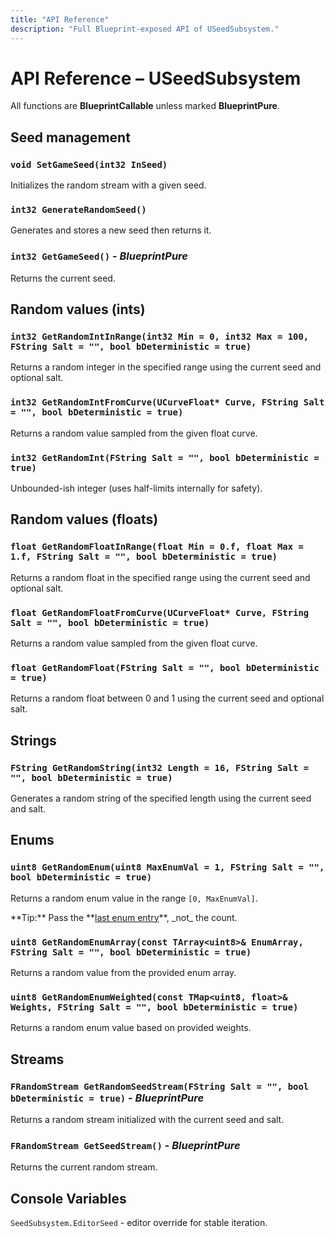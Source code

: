 ```yaml
---
title: "API Reference"
description: "Full Blueprint-exposed API of USeedSubsystem."
---
```


# API Reference – USeedSubsystem

All functions are **BlueprintCallable** unless marked **BlueprintPure**.

## Seed management

### `void SetGameSeed(int32 InSeed)`

Initializes the random stream with a given seed.

### `int32 GenerateRandomSeed()`

Generates and stores a new seed then returns it.

### `int32 GetGameSeed()` - _BlueprintPure_

Returns the current seed.

## Random values (ints)

### `int32 GetRandomIntInRange(int32 Min = 0, int32 Max = 100, FString Salt = "", bool bDeterministic = true)`

Returns a random integer in the specified range using the current seed and optional salt.

### `int32 GetRandomIntFromCurve(UCurveFloat* Curve, FString Salt = "", bool bDeterministic = true)`

Returns a random value sampled from the given float curve.

### `int32 GetRandomInt(FString Salt = "", bool bDeterministic = true)`

Unbounded-ish integer (uses half-limits internally for safety).

## Random values (floats)

### `float GetRandomFloatInRange(float Min = 0.f, float Max = 1.f, FString Salt = "", bool bDeterministic = true)`

Returns a random float in the specified range using the current seed and optional salt.

### `float GetRandomFloatFromCurve(UCurveFloat* Curve, FString Salt = "", bool bDeterministic = true)`

Returns a random value sampled from the given float curve.

### `float GetRandomFloat(FString Salt = "", bool bDeterministic = true)`

Returns a random float between 0 and 1 using the current seed and optional salt.

## Strings

### `FString GetRandomString(int32 Length = 16, FString Salt = "", bool bDeterministic = true)`

Generates a random string of the specified length using the current seed and salt.

## Enums

### `uint8 GetRandomEnum(uint8 MaxEnumVal = 1, FString Salt = "", bool bDeterministic = true)`

Returns a random enum value in the range `[0, MaxEnumVal]`.

<Tip>
  **Tip:** Pass the **<u>last enum entry</u>**, _not_ the count.
</Tip>

### `uint8 GetRandomEnumArray(const TArray<uint8>& EnumArray, FString Salt = "", bool bDeterministic = true)`

Returns a random value from the provided enum array.

### `uint8 GetRandomEnumWeighted(const TMap<uint8, float>& Weights, FString Salt = "", bool bDeterministic = true)`

Returns a random enum value based on provided weights.

## Streams

### `FRandomStream GetRandomSeedStream(FString Salt = "", bool bDeterministic = true)` - _BlueprintPure_

Returns a random stream initialized with the current seed and salt.

### `FRandomStream GetSeedStream()` - _BlueprintPure_

Returns the current random stream.

## Console Variables

`SeedSubsystem.EditorSeed` - editor override for stable iteration.